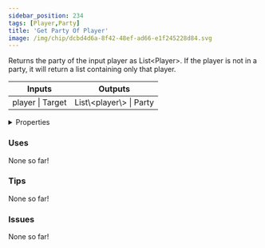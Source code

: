 ```yaml
---
sidebar_position: 234
tags: [Player,Party]
title: 'Get Party Of Player'
image: /img/chip/dcbd4d6a-8f42-48ef-ad66-e1f245228d84.svg
---
```


Returns the party of the input player as List\<Player\>. If the player is not in a party, it will return a list containing only that player.



<IChip uuid="dcbd4d6a-8f42-48ef-ad66-e1f245228d84"/>

<table><thead><tr><th>Inputs</th><th>Outputs</th></tr></thead><tbody><tr><td>player | Target</td><td>List\&lt;player\&gt; | Party</td></tr></tbody></table>

<details>
  <summary>Properties</summary>
  <div>
    <div>
    <table>
      <tbody>
        <tr>
          <td>Is beta required?</td>
          <td>No</td>
        </tr>
        <tr>
          <td>Is chip a trolling risk?</td>
          <td>No</td>
        </tr>
        <tr>
          <td>Is chip a role assignment risk?</td>
          <td>No</td>
        </tr>
        <tr>
          <td>Chip UUID</td>
          <td>dcbd4d6a-8f42-48ef-ad66-e1f245228d84</td>
        </tr>
        <tr>
          <td>Room availability</td>
          <td>Available everywhere</td>
        </tr>
      </tbody>
    </table>
    </div>
  </div>
</details>

### Uses

None so far!

### Tips

None so far!

### Issues

None so far!